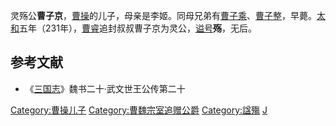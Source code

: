灵殇公'''曹子京'''，[[曹操|曹操]]的儿子，母亲是李姬。同母兄弟有[[曹乘|曹子乘]]、[[曹整|曹子整]]，早薨。[[太和_(曹魏)|太和]]五年（231年），[[曹睿|曹睿]]追封叔叔曹子京为灵公，[[谥号|谥号]]'''殇'''，无后。

==参考文献==
*《[[三国志|三国志]]》魏书二十·武文世王公传第二十

{{三国志}}
[[Category:曹操儿子|Category:曹操儿子]]
[[Category:曹魏宗室追赠公爵|Category:曹魏宗室追赠公爵]]
[[Category:諡殤|Category:諡殤]]
[[Category:曹姓|J]]